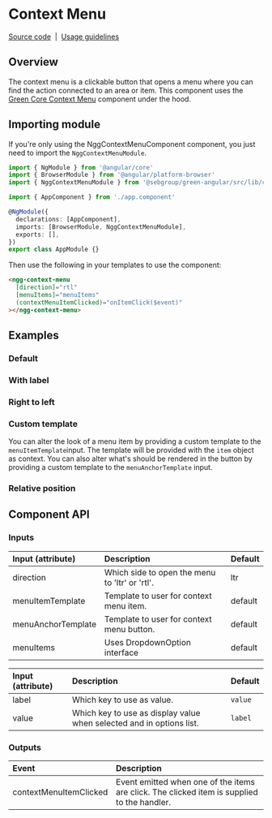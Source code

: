 
<Meta of={Stories} />

# Context Menu

[Source code](https://github.com/sebgroup/green/tree/main/libs/angular/src/lib/context-menu)
&nbsp;|&nbsp;
[Usage guidelines](https://designlibrary.sebgroup.com/components/component-moremenu)

## Overview

The context menu is a clickable button that opens a menu where you can find the action connected to an area or item. This component uses the [Green Core Context Menu](https://github.com/sebgroup/green/tree/main/libs/core/src/components/context-menu) component under the hood.

## Importing module

If you're only using the NggContextMenuComponent component, you just need to import the `NggContextMenuModule`.

```typescript
import { NgModule } from '@angular/core'
import { BrowserModule } from '@angular/platform-browser'
import { NggContextMenuModule } from '@sebgroup/green-angular/src/lib/context-menu'

import { AppComponent } from './app.component'

@NgModule({
  declarations: [AppComponent],
  imports: [BrowserModule, NggContextMenuModule],
  exports: [],
})
export class AppModule {}
```

Then use the following in your templates to use the component:

```html
<ngg-context-menu
  [direction]="rtl"
  [menuItems]="menuItems"
  (contextMenuItemClicked)="onItemClick($event)"
></ngg-context-menu>
```

## Examples

### Default

<Canvas>
  <Story id="components-context-menu--default" />
</Canvas>

### With label

<Canvas>
  <Story id="components-context-menu--with-label" />
</Canvas>

### Right to left

<Canvas>
  <Story id="components-context-menu--right-to-left" />
</Canvas>

### Custom template

You can alter the look of a menu item by providing a custom template to the `menuItemTemplate`input. The template will be provided with the `item` object as context. You can also alter what's should be rendered in the button by providing a custom template to the `menuAnchorTemplate` input.

<Canvas>
  <Story id="components-context-menu--custom-template-default" />
</Canvas>

### Relative position

<Canvas>
  <Story id="components-context-menu--position-relative" />
</Canvas>

## Component API

### Inputs

| Input (attribute)  | Description                                    | Default |
| :----------------- | :--------------------------------------------- | :------ |
| direction          | Which side to open the menu to 'ltr' or 'rtl'. | ltr     |
| menuItemTemplate   | Template to user for context menu item.        | default |
| menuAnchorTemplate | Template to user for context menu button.      | default |
| menuItems          | Uses DropdownOption interface                  | default |

| Input (attribute) | Description                                                          | Default |
| :---------------- | :------------------------------------------------------------------- | :------ |
| label             | Which key to use as value.                                           | `value` |
| value             | Which key to use as display value when selected and in options list. | `label` |

### Outputs

| Event                  | Description                                                                                 |
| :--------------------- | :------------------------------------------------------------------------------------------ |
| contextMenuItemClicked | Event emitted when one of the items are click. The clicked item is supplied to the handler. |
